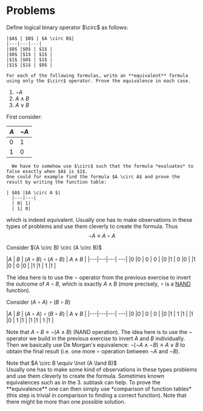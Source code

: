 
# Problems

<Problem title="Problem 1" source="Tobias Steinbrecher">
  <div label="question">
  Define logical binary operator $\circ$ as follows:

    |$A$ | $B$ | $A \circ B$|
    |---|---|---|
    |$0$ |$0$ | $1$ |
    |$0$ |$1$ | $1$ |
    |$1$ |$0$ | $1$ |
    |$1$ |$1$ | $0$ |

    For each of the following formulas, write an **equivalent** formula using only the $\circ$ operator. Prove the equivalence in each case.
  1. $\lnot A$ <br/>
  2. $A \land B$ <br/>
  3. $A \lor B$ <br/>
  </div>
  <div label="answer">
   First consider:

  |$A$|$\lnot A$|
  |---|---|
  | 0| 1|
  | 1| 0|

      We have to somehow use $\circ$ such that the formula *evaluates* to false exactly when $A$ is $1$. 
    One could for example find the formula $A \circ A$ and prove the result by writing the function table:

    | $A$ |$A \circ A $|
      |---|---|
      | 0| 1|
      | 1| 0|

  which is indeed equivalent. Usually one has to make observations in these types of problems and use them cleverly to create the formula. Thus
  $$
  \lnot A \equiv A \circ A
  $$
  </div>
<div label="answer">
Consider $(A \circ B) \circ (A \circ B)$ 

 |$A$ | $B$ | $(A \circ B) \circ (A \circ B)$ | $A \land B$ |
    |---|---|---| ---| 
    |$0$ |$0$ | $0$ | $0$ |
    |$0$ |$1$ | $0$ |$0$ |
    |$1$ |$0$ | $0$ |$0$ |
    |$1$ |$1$ | $1$ |$1$ |

The idea here is to use the $\lnot$ operator from the previous exercise to invert the outcome of $A \circ B$, which is exactly $A \land B$ (more precisely, $\circ$ is a [NAND](https://en.wikipedia.org/wiki/Sheffer_stroke) function). 

</div>

<div label="answer">

Consider $(A \circ A) \circ (B \circ B)$ 

 |$A$ | $B$ | $(A \circ A) \circ (B \circ B)$ | $A \lor B$ |
    |---|---|---| ---| 
    |$0$ |$0$ | $0$ | $0$ |
    |$0$ |$1$ | $1$ |$1$ |
    |$1$ |$0$ | $1$ |$1$ |
    |$1$ |$1$ | $1$ |$1$ |

Note that $A \circ B \equiv \lnot (A \land B)$ (NAND operation).
The idea here is to use the $\lnot$ operator we build in the previous exercise to invert $A$ and $B$ individually. Then we basically use De Morgan's equivalence: $\lnot(\lnot A \land \lnot B) \equiv A \lor B$ to obtain the final result (i.e. one more $\circ$ operation between $\lnot A$ and $\lnot B$).
  
</div>

  <div label="hint">Note that $A \circ B \equiv \lnot (A \land B)$</div>
  <div label= "takeaway">   Usually one has to make some kind of observations in these types problems and use them cleverly to create the formula. Sometimes known equivalences such as in the 3. subtask can help.  
   To prove the **equivalence** one can then simply use *comparison of function tables* (this step is trivial in comparison to finding a correct function). Note that there might be more than one possible solution.</div>
</Problem>

